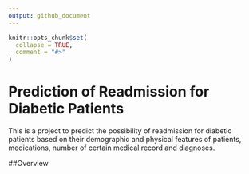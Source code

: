 ```yaml
---
output: github_document
---
```


<!-- README.md is generated from README.Rmd. Please edit that file -->

```r
knitr::opts_chunk$set(
  collapse = TRUE,
  comment = "#>"
)
```

# Prediction of Readmission for Diabetic Patients
This is a project to predict the possibility of readmission for diabetic patients based on their demographic and physical features of patients, medications, number of certain medical record and diagnoses.
<!-- badges: start -->

<!-- badges: end -->
##Overview
